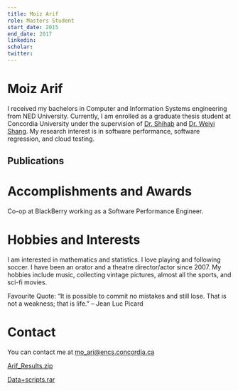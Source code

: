 ```yaml
---
title: Moiz Arif
role: Masters Student
start_date: 2015
end_date: 2017
linkedin:
scholar:
twitter:
---
```


# Moiz Arif

I received my bachelors in Computer and Information Systems engineering from NED University. Currently, I am enrolled as a graduate thesis student at Concordia University under the supervision of [Dr. Shihab](http://users.encs.concordia.ca/~eshihab/) and [Dr. Weiyi Shang](http://users.encs.concordia.ca/~shang/). My research interest is in software performance, software regression, and cloud testing.

## Publications


<AuthorPublications firstname="Moiz" lastname="Arif" />

# Accomplishments and Awards

Co-op at BlackBerry working as a Software Performance Engineer.

# Hobbies and Interests

I am interested in mathematics and statistics. I love playing and following soccer. I have been an orator and a theatre director/actor since 2007. My hobbies include music, collecting vintage pictures, almost all the sports, and sci-fi movies.

Favourite Quote: “It is possible to commit no mistakes and still lose. That is not a weakness; that is life.” – Jean Luc Picard

# Contact

You can contact me at mo_ari@encs.concordia.ca

[Arif_Results.zip](http://das.encs.concordia.ca/wp-content/uploads/2016/04/Arif_results.zip)

[Data+scripts.rar](http://das.encs.concordia.ca/uploads/2016/04/DAS-script-data-share.rar)
